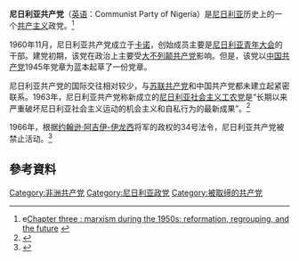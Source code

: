 {{expand|time=2015-09-17T16:47:03+00:00}}
{{共产党}}
'''尼日利亚共产党'''（[[英语|英语]]：Communist Party of Nigeria）是[[尼日利亚|尼日利亚]]历史上的一个[[共产主义|共产主义]]政党。<ref>e[http://uir.unisa.ac.za/bitstream/handle/10500/2025/03chapter3.pdf Chapter three : marxism during the 1950s: reformation, regrouping, and the future] {{Wayback|url=http://uir.unisa.ac.za/bitstream/handle/10500/2025/03chapter3.pdf |date=20160303193502 }}</ref>

1960年11月，尼日利亚共产党成立于[[卡诺|卡诺]]，创始成员主要是[[尼日利亚青年大会|尼日利亚青年大会]]的干部。建党初期，该党在政治上主要受[[大不列颠共产党|大不列颠共产党]]影响。但是，该党以[[中国共产党|中国共产党]]1945年党章为蓝本起草了一份党章。

尼日利亚共产党的国际交往相对较少，与[[苏联共产党|苏联共产党]]和中国共产党都未建立起紧密联系。1963年，尼日利亚共产党称新成立的[[尼日利亚社会主义工农党|尼日利亚社会主义工农党]]是“长期以来严重破坏尼日利亚社会主义运动的机会主义和自私行为的最新成果”。<ref>{{Cite web |url=http://storage.osaarchivum.org/low/eb/d7/ebd7742e-b630-4e7b-9dfc-c71898147154_l.pdf |title=The Socialist Workers' and Farmers' Party of Nigeria: A Communist Party with a Mind of Its Own |access-date=2015-10-14 |archive-url=https://web.archive.org/web/20160303214802/http://storage.osaarchivum.org/low/eb/d7/ebd7742e-b630-4e7b-9dfc-c71898147154_l.pdf |archive-date=2016-03-03 |dead-url=yes }}</ref>

1966年，根据[[约翰逊·阿吉伊-伊龙西|约翰逊·阿吉伊-伊龙西]]将军的政权的34号法令，尼日利亚共产党被禁止活动。<ref>{{Cite web |url=http://www.thisdayonline.com/archive/2002/12/11/20021211ext01.html |title=THISDAYonline<!-- Bot generated title --> |access-date=2015-10-14 |archive-date=2009-04-22 |archive-url=https://web.archive.org/web/20090422180501/http://www.thisdayonline.com/archive/2002/12/11/20021211ext01.html |dead-url=yes }}</ref>

==參考資料==
{{reflist}}

[[Category:非洲共产党|Category:非洲共产党]]
[[Category:尼日利亚政党|Category:尼日利亚政党]]
[[Category:被取缔的共产党|Category:被取缔的共产党]]